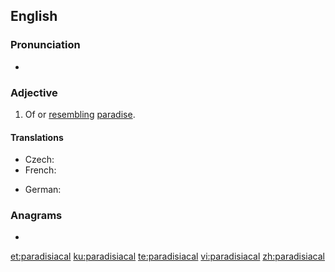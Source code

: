 ==English==

===Pronunciation===
* {{IPA|/pærədɪˈsaɪəkəl/|lang=en}}

===Adjective===
{{en-adj}}

# Of or [[resembling]] [[paradise]].

====Translations====
{{trans-top|resembling paradise}}
* Czech: {{t+|cs|rajský|m}}
* French: {{t+|fr|paradisiaque}}
{{trans-mid}}
* German: {{t+|de|paradiesisch}}
{{trans-bottom}}

===Anagrams===
* {{l|en|paradisaical}}

[[et:paradisiacal]]
[[ku:paradisiacal]]
[[te:paradisiacal]]
[[vi:paradisiacal]]
[[zh:paradisiacal]]